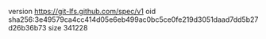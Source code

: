 version https://git-lfs.github.com/spec/v1
oid sha256:3e49579ca4cc414d05e6eb499ac0bc5ce0fe219d3051daad7dd5b27d26b36b73
size 341228
